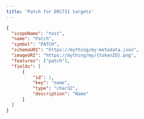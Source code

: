 ```yaml
---
title: 'Patch for ERC721 targets'
---
```


```json
{
  "scopeName": "test",
  "name": "Patch",
  "symbol": "PATCH",
  "schemaURI": "https://mything/my-metadata.json",
  "imageURI": "https://mything/my/{tokenID}.png",
  "features": ["patch"],
  "fields": [
      {
          "id": 1,
          "key": "name",
          "type": "char32",
          "description": "Name"
      }
  ]
}
```
